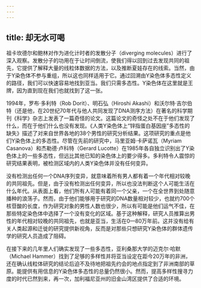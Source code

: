 ```yaml
---
---
---
```

title: 却无水可喝
---




祖卡坎德尔和鲍林对作为进化计时者的发散分子（diverging molecules）进行了深入观察。发散分子的功用在于让时间倒流，使我们得以回到过去发现共同的祖先，它提供了解释大量的线粒体数据的方法，以及推断夏娃存在的线索。当然，由于Y染色体不参与重组，所以这也同样适用于它。通过回溯由Y染色体多态性定义的路径，我们可以快速容易地找到亚当。我们只需多态性。Y染色体在这里就是王牌，因为直到现在我们也就找到了这一张。

1994年，罗布·多利特（Rob Dorit）、明石弘（Hiroshi Akashi）和沃尔特·吉尔伯特（还是他，在20世纪70年代与他人共同发现了DNA测序方法）在著名的科学期刊《科学》杂志上发表了一篇奇怪的论文。这篇论文的奇怪之处不在于他们发现了什么，而在于他们什么也没有发现。《人类Y染色体上“锌指蛋白基因座”多态性的缺失》描述了对来自世界各地的38个男性的研究分析结果。这项研究的重点是他们Y染色体上的多态性。尽管在先前的研究中，马里亚姆·卡萨诺瓦（Myriam Casanova）和杰勒德·卢科特（Gerard Lucotte）在1985年各自独立识别出了Y染色体上的一些多态性，但远比其他已知的染色体上的要少得多。多利特令人震惊的研究结果表明，被检测区域内的人类Y染色体并没有任何变异。

没有检测出任何一个DNA序列变异，就意味着所有男人都有着一个年代相对较晚的共同祖先。但是，由于没有检测出任何变异，所以也没法判断这个人可能生活在什么年代。从表面上看，他们所有人可能有着同一个父亲，一个在全世界到处随意播种的浪荡子。然而，由于他们能够用于研究的DNA数量相对较少，也就约700个核苷酸的长度，作为研究对象的男性人数也很少，所以有可能是他们运气不佳，在那些特定染色体中选择了一个没有变化的区域。基于这种解释，研究人员推算出男性的年代相对较晚的共同祖先，也就是亚当，生活在0—80万年前。这并没有给有关人类起源和迁徙的研究提供新视角，反而是对那些只想研究Y染色体的群体遗传学的研究人员造成了阻碍。

在接下来的几年里人们确实发现了一些多态性，亚利桑那大学的迈克尔·哈默（Michael Hammer）找到了足够的多样性并将亚当设定在距今20万年的非洲，还在确认线粒体研究的结论后迫不及待地把祖先约会的地点指定到了非洲南部的草原。能提供有用信息的Y染色体多态性的总量仍然很小。然而，提高多样性搜寻力度的时代已然到来，再一次，加利福尼亚州的旧金山湾区提供了合适的环境。
